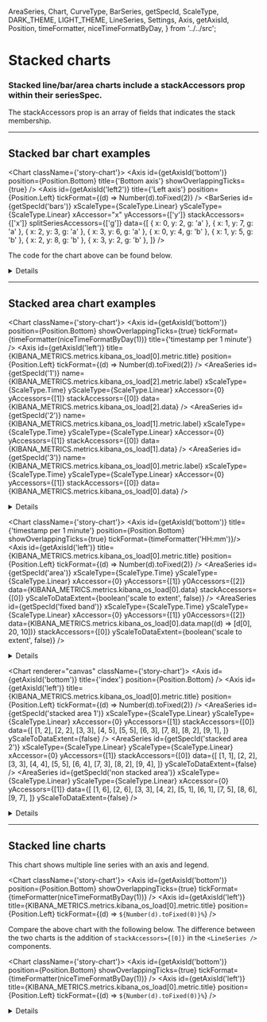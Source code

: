   AreaSeries,
  Chart,
  CurveType,
  BarSeries,
  getSpecId,
  ScaleType,
  DARK_THEME,
  LIGHT_THEME,
  LineSeries,
  Settings,
  Axis,
  getAxisId,
  Position,
  timeFormatter,
  niceTimeFormatByDay,
} from '../../src';

<Meta title="Types of charts/Stacked Charts" />

# Stacked charts 
### Stacked line/bar/area charts include a stackAccessors prop within their seriesSpec. 
The stackAccessors prop is an array of fields that indicates the stack membership.
***


## Stacked bar chart examples 
<Chart className={'story-chart'}>
  <Settings showLegend={true} legendPosition={Position.Right} />
  <Axis id={getAxisId('bottom')} position={Position.Bottom} title={'Bottom axis'} showOverlappingTicks={true} />
  <Axis
    id={getAxisId('left2')}
    title={'Left axis'}
    position={Position.Left}
    tickFormat={(d) => Number(d).toFixed(2)}
  />
  <BarSeries
    id={getSpecId('bars')}
    xScaleType={ScaleType.Linear}
    yScaleType={ScaleType.Linear}
    xAccessor="x"
    yAccessors={['y']}
    stackAccessors={['x']}
    splitSeriesAccessors={['g']}
    data={[
      { x: 0, y: 2, g: 'a' },
      { x: 1, y: 7, g: 'a' },
      { x: 2, y: 3, g: 'a' },
      { x: 3, y: 6, g: 'a' },
      { x: 0, y: 4, g: 'b' },
      { x: 1, y: 5, g: 'b' },
      { x: 2, y: 8, g: 'b' },
      { x: 3, y: 2, g: 'b' },
    ]}
  />
</Chart>

The code for the chart above can be found below. 
<details>

```js
<Chart className={'story-chart'}>
  <Settings showLegend={true} legendPosition={Position.Right} />
  <Axis id={getAxisId('bottom')} position={Position.Bottom} title={'Bottom axis'} showOverlappingTicks={true} />
  <Axis
    id={getAxisId('left2')}
    title={'Left axis'}
    position={Position.Left}
    tickFormat={(d) => Number(d).toFixed(2)}
  />
  <BarSeries
    id={getSpecId('bars')}
    xScaleType={ScaleType.Linear}
    yScaleType={ScaleType.Linear}
    xAccessor="x"
    yAccessors={['y']}
    stackAccessors={['x']}
    splitSeriesAccessors={['g']}
    data={[
      { x: 0, y: 2, g: 'a' },
      { x: 1, y: 7, g: 'a' },
      { x: 2, y: 3, g: 'a' },
      { x: 3, y: 6, g: 'a' },
      { x: 0, y: 4, g: 'b' },
      { x: 1, y: 5, g: 'b' },
      { x: 2, y: 8, g: 'b' },
      { x: 3, y: 2, g: 'b' },
    ]}
  />
</Chart>
```
</details>

***
## Stacked area chart examples

<Chart className={'story-chart'}>
  <Settings showLegend={true} legendPosition={Position.Right}/>
  <Axis
  id={getAxisId('bottom')}
  position={Position.Bottom}
  showOverlappingTicks={true}
  tickFormat={timeFormatter(niceTimeFormatByDay(1))}
  title={'timestamp per 1 minute'}
  />
  <Axis
  id={getAxisId('left')}
  title={KIBANA_METRICS.metrics.kibana_os_load[0].metric.title}
  position={Position.Left}
  tickFormat={(d) => Number(d).toFixed(2)}
  /> 
  <AreaSeries
  id={getSpecId('1')}
  name={KIBANA_METRICS.metrics.kibana_os_load[2].metric.label}
  xScaleType={ScaleType.Time}
  yScaleType={ScaleType.Linear}
  xAccessor={0}
  yAccessors={[1]}
  stackAccessors={[0]}
  data={KIBANA_METRICS.metrics.kibana_os_load[2].data}
  />
  <AreaSeries
  id={getSpecId('2')}
  name={KIBANA_METRICS.metrics.kibana_os_load[1].metric.label}
  xScaleType={ScaleType.Time}
  yScaleType={ScaleType.Linear}
  xAccessor={0}
  yAccessors={[1]}
  stackAccessors={[0]}
  data={KIBANA_METRICS.metrics.kibana_os_load[1].data}
  />
  <AreaSeries
  id={getSpecId('3')}
  name={KIBANA_METRICS.metrics.kibana_os_load[0].metric.label}
  xScaleType={ScaleType.Time}
  yScaleType={ScaleType.Linear}
  xAccessor={0}
  yAccessors={[1]}
  stackAccessors={[0]}
  data={KIBANA_METRICS.metrics.kibana_os_load[0].data}
  />
</Chart>

<details>

```js
<Chart className={'story-chart'}>
  <Settings showLegend={true} legendPosition={Position.Right}/>
  <Axis
    id={getAxisId('bottom')}
    position={Position.Bottom}
    showOverlappingTicks={true}
    tickFormat={timeFormatter(niceTimeFormatByDay(1))}
    title={'timestamp per 1 minute'}
  />
  <Axis
    id={getAxisId('left')}
    title={KIBANA_METRICS.metrics.kibana_os_load[0].metric.title}
    position={Position.Left}
    tickFormat={(d) => Number(d).toFixed(2)}
  /> 
  <AreaSeries
    id={getSpecId('1')}
    name={KIBANA_METRICS.metrics.kibana_os_load[2].metric.label}
    xScaleType={ScaleType.Time}
    yScaleType={ScaleType.Linear}
    xAccessor={0}
    yAccessors={[1]}
    stackAccessors={[0]}
    data={KIBANA_METRICS.metrics.kibana_os_load[2].data}
  />
  <AreaSeries
    id={getSpecId('2')}
    name={KIBANA_METRICS.metrics.kibana_os_load[1].metric.label}
    xScaleType={ScaleType.Time}
    yScaleType={ScaleType.Linear}
    xAccessor={0}
    yAccessors={[1]}
    stackAccessors={[0]}
    data={KIBANA_METRICS.metrics.kibana_os_load[1].data}
  />
  <AreaSeries
    id={getSpecId('3')}
    name={KIBANA_METRICS.metrics.kibana_os_load[0].metric.label}
    xScaleType={ScaleType.Time}
    yScaleType={ScaleType.Linear}
    xAccessor={0}
    yAccessors={[1]}
    stackAccessors={[0]}
    data={KIBANA_METRICS.metrics.kibana_os_load[0].data}
  />
</Chart>
```
</details>

<Chart className={'story-chart'}>
  <Settings showLegend />
  <Axis id={getAxisId('bottom')} title={'timestamp per 1 minute'} position={Position.Bottom} showOverlappingTicks={true} tickFormat={timeFormatter('HH:mm')}/>
  <Axis
  id={getAxisId('left')}
  title={KIBANA_METRICS.metrics.kibana_os_load[0].metric.title}
  position={Position.Left}
  tickFormat={(d) => Number(d).toFixed(2)}
  />
  <AreaSeries
  id={getSpecId('area')}
  xScaleType={ScaleType.Time}
  yScaleType={ScaleType.Linear}
  xAccessor={0}
  yAccessors={[1]}
  y0Accessors={[2]}
  data={KIBANA_METRICS.metrics.kibana_os_load[0].data}
  stackAccessors={[0]}
  yScaleToDataExtent={boolean('scale to extent', false)}
  />
  <AreaSeries
  id={getSpecId('fixed band')}
  xScaleType={ScaleType.Time}
  yScaleType={ScaleType.Linear}
  xAccessor={0}
  yAccessors={[1]}
  y0Accessors={[2]}
  data={KIBANA_METRICS.metrics.kibana_os_load[0].data.map((d) => [d[0], 20, 10])}
  stackAccessors={[0]}
  yScaleToDataExtent={boolean('scale to extent', false)}
  />
</Chart>

<details>
```js
<Chart className={'story-chart'}>
  <Settings showLegend />
  <Axis id={getAxisId('bottom')} title={'timestamp per 1 minute'} position={Position.Bottom} showOverlappingTicks={true} tickFormat={timeFormatter('HH:mm')}/>
  <Axis
    id={getAxisId('left')}
    title={KIBANA_METRICS.metrics.kibana_os_load[0].metric.title}
    position={Position.Left}
    tickFormat={(d) => Number(d).toFixed(2)}
  />
  <AreaSeries
    id={getSpecId('area')}
    xScaleType={ScaleType.Time}
    yScaleType={ScaleType.Linear}
    xAccessor={0}
    yAccessors={[1]}
    y0Accessors={[2]}
    data={KIBANA_METRICS.metrics.kibana_os_load[0].data}
    stackAccessors={[0]}
    yScaleToDataExtent={boolean('scale to extent', false)}
  />
  <AreaSeries
    id={getSpecId('fixed band')}
    xScaleType={ScaleType.Time}
    yScaleType={ScaleType.Linear}
    xAccessor={0}
    yAccessors={[1]}
    y0Accessors={[2]}
    data={KIBANA_METRICS.metrics.kibana_os_load[0].data.map((d) => [d[0], 20, 10])}
    stackAccessors={[0]}
    yScaleToDataExtent={boolean('scale to extent', false)}
  />
</Chart>
```
</details>

<Chart renderer="canvas" className={'story-chart'}>
  <Axis id={getAxisId('bottom')} title={'index'} position={Position.Bottom} />
  <Axis
    id={getAxisId('left')}
    title={KIBANA_METRICS.metrics.kibana_os_load[0].metric.title}
    position={Position.Left}
    tickFormat={(d) => Number(d).toFixed(2)}
  />
  <AreaSeries
    id={getSpecId('stacked area 1')}
    xScaleType={ScaleType.Linear}
    yScaleType={ScaleType.Linear}
    xAccessor={0}
    yAccessors={[1]}
    stackAccessors={[0]}
    data={[
      [1, 2],
      [2, 2],
      [3, 3],
      [4, 5],
      [5, 5],
      [6, 3],
      [7, 8],
      [8, 2],
      [9, 1],
    ]}
    yScaleToDataExtent={false}
  />
  <AreaSeries
    id={getSpecId('stacked area 2')}
    xScaleType={ScaleType.Linear}
    yScaleType={ScaleType.Linear}
    xAccessor={0}
    yAccessors={[1]}
    stackAccessors={[0]}
    data={[
      [1, 1],
      [2, 2],
      [3, 3],
      [4, 4],
      [5, 5],
      [6, 4],
      [7, 3],
      [8, 2],
      [9, 4],
    ]}
    yScaleToDataExtent={false}
  />
  <AreaSeries
    id={getSpecId('non stacked area')}
    xScaleType={ScaleType.Linear}
    yScaleType={ScaleType.Linear}
    xAccessor={0}
    yAccessors={[1]}
    data={[
      [1, 6],
      [2, 6],
      [3, 3],
      [4, 2],
      [5, 1],
      [6, 1],
      [7, 5],
      [8, 6],
      [9, 7],
    ]}
    yScaleToDataExtent={false}
  />
</Chart>

<details>

```js
<Chart renderer="canvas" className={'story-chart'}>
  <Axis id={getAxisId('bottom')} title={'index'} position={Position.Bottom} />
  <Axis
    id={getAxisId('left')}
    title={KIBANA_METRICS.metrics.kibana_os_load[0].metric.title}
    position={Position.Left}
    tickFormat={(d) => Number(d).toFixed(2)}
  />
  <AreaSeries
    id={getSpecId('stacked area 1')}
    xScaleType={ScaleType.Linear}
    yScaleType={ScaleType.Linear}
    xAccessor={0}
    yAccessors={[1]}
    stackAccessors={[0]}
    data={[
      [1, 2],
      [2, 2],
      [3, 3],
      [4, 5],
      [5, 5],
      [6, 3],
      [7, 8],
      [8, 2],
      [9, 1],
    ]}
    yScaleToDataExtent={false}
  />
  <AreaSeries
    id={getSpecId('stacked area 2')}
    xScaleType={ScaleType.Linear}
    yScaleType={ScaleType.Linear}
    xAccessor={0}
    yAccessors={[1]}
    stackAccessors={[0]}
    data={[
      [1, 1],
      [2, 2],
      [3, 3],
      [4, 4],
      [5, 5],
      [6, 4],
      [7, 3],
      [8, 2],
      [9, 4],
    ]}
    yScaleToDataExtent={false}
  />
  <AreaSeries
    id={getSpecId('non stacked area')}
    xScaleType={ScaleType.Linear}
    yScaleType={ScaleType.Linear}
    xAccessor={0}
    yAccessors={[1]}
    data={[
      [1, 6],
      [2, 6],
      [3, 3],
      [4, 2],
      [5, 1],
      [6, 1],
      [7, 5],
      [8, 6],
      [9, 7],
    ]}
    yScaleToDataExtent={false}
  />
</Chart>
```
</details>

***

## Stacked line charts 

This chart shows multiple line series with an axis and legend. 

<Chart className={'story-chart'}>
  <Settings showLegend={true} legendPosition={Position.Right} />
  <Axis
    id={getAxisId('bottom')}
    position={Position.Bottom}
    showOverlappingTicks={true}
    tickFormat={timeFormatter(niceTimeFormatByDay(1))}
  />
  <Axis
    id={getAxisId('left')}
    title={KIBANA_METRICS.metrics.kibana_os_load[0].metric.title}
    position={Position.Left}
    tickFormat={(d) => `${Number(d).toFixed(0)}%`}
  />
  <LineSeries
    id={getSpecId(KIBANA_METRICS.metrics.kibana_os_load[0].metric.label)}
    xScaleType={ScaleType.Time}
    yScaleType={ScaleType.Linear}
    xAccessor={0}
    yAccessors={[1]}
    data={KIBANA_METRICS.metrics.kibana_os_load[0].data}
    curve={CurveType.LINEAR}
  />
  <LineSeries
    id={getSpecId(KIBANA_METRICS.metrics.kibana_os_load[1].metric.label)}
    xScaleType={ScaleType.Time}
    yScaleType={ScaleType.Linear}
    xAccessor={0}
    yAccessors={[1]}
    data={KIBANA_METRICS.metrics.kibana_os_load[1].data}
    curve={CurveType.LINEAR}
  />
  <LineSeries
    id={getSpecId(KIBANA_METRICS.metrics.kibana_os_load[2].metric.label)}
    xScaleType={ScaleType.Time}
    yScaleType={ScaleType.Linear}
    xAccessor={0}
    yAccessors={[1]}
    data={KIBANA_METRICS.metrics.kibana_os_load[2].data}
    curve={CurveType.LINEAR}
  />
</Chart>

Compare the above chart with the following below. The difference between the two charts is the addition of `stackAccessors={[0]}` in the `<LineSeries />` components. 

<Chart className={'story-chart'}>
    <Settings showLegend={true} legendPosition={Position.Right} />
  <Axis
    id={getAxisId('bottom')}
    position={Position.Bottom}
    showOverlappingTicks={true}
    tickFormat={timeFormatter(niceTimeFormatByDay(1))}
  />
  <Axis
    id={getAxisId('left')}
    title={KIBANA_METRICS.metrics.kibana_os_load[0].metric.title}
    position={Position.Left}
    tickFormat={(d) => `${Number(d).toFixed(0)}%`}
  />
  <LineSeries
    id={getSpecId(KIBANA_METRICS.metrics.kibana_os_load[0].metric.label)}
    xScaleType={ScaleType.Time}
    yScaleType={ScaleType.Linear}
    xAccessor={0}
    yAccessors={[1]}
    data={KIBANA_METRICS.metrics.kibana_os_load[0].data}
    curve={CurveType.LINEAR}
    stackAccessors={[0]}
  />
  <LineSeries
    id={getSpecId(KIBANA_METRICS.metrics.kibana_os_load[1].metric.label)}
    xScaleType={ScaleType.Time}
    yScaleType={ScaleType.Linear}
    xAccessor={0}
    yAccessors={[1]}
    data={KIBANA_METRICS.metrics.kibana_os_load[1].data}
    curve={CurveType.LINEAR}
    stackAccessors={[0]}
  />
  <LineSeries
    id={getSpecId(KIBANA_METRICS.metrics.kibana_os_load[2].metric.label)}
    xScaleType={ScaleType.Time}
    yScaleType={ScaleType.Linear}
    xAccessor={0}
    yAccessors={[1]}
    data={KIBANA_METRICS.metrics.kibana_os_load[2].data}
    curve={CurveType.LINEAR}
    stackAccessors={[0]}
  />
</Chart>

<details>

```js
<Chart className={'story-chart'}>
    <Settings showLegend={true} legendPosition={Position.Right} />
  <Axis
    id={getAxisId('bottom')}
    position={Position.Bottom}
    showOverlappingTicks={true}
    tickFormat={timeFormatter(niceTimeFormatByDay(1))}
  />
  <Axis
    id={getAxisId('left')}
    title={KIBANA_METRICS.metrics.kibana_os_load[0].metric.title}
    position={Position.Left}
    tickFormat={(d) => `${Number(d).toFixed(0)}%`}
  />
  <LineSeries
    id={getSpecId(KIBANA_METRICS.metrics.kibana_os_load[0].metric.label)}
    xScaleType={ScaleType.Time}
    yScaleType={ScaleType.Linear}
    xAccessor={0}
    yAccessors={[1]}
    data={KIBANA_METRICS.metrics.kibana_os_load[0].data}
    curve={CurveType.LINEAR}
    stackAccessors={[0]}
  />
  <LineSeries
    id={getSpecId(KIBANA_METRICS.metrics.kibana_os_load[1].metric.label)}
    xScaleType={ScaleType.Time}
    yScaleType={ScaleType.Linear}
    xAccessor={0}
    yAccessors={[1]}
    data={KIBANA_METRICS.metrics.kibana_os_load[1].data}
    curve={CurveType.LINEAR}
    stackAccessors={[0]}
  />
  <LineSeries
    id={getSpecId(KIBANA_METRICS.metrics.kibana_os_load[2].metric.label)}
    xScaleType={ScaleType.Time}
    yScaleType={ScaleType.Linear}
    xAccessor={0}
    yAccessors={[1]}
    data={KIBANA_METRICS.metrics.kibana_os_load[2].data}
    curve={CurveType.LINEAR}
    stackAccessors={[0]}
  />
</Chart>
```
</details>